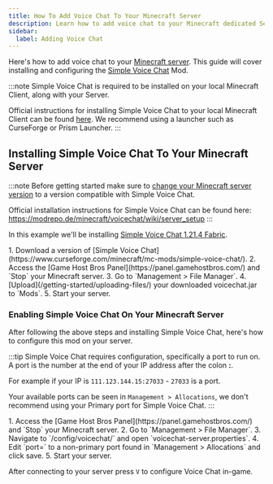 ```yaml
---
title: How To Add Voice Chat To Your Minecraft Server
description: Learn how to add voice chat to your Minecraft dedicated Server
sidebar:
  label: Adding Voice Chat
---
```


Here's how to add voice chat to your [Minecraft server](https://www.gamehostbros.com/minecraft-server-hosting/). This guide will cover installing and configuring the [Simple Voice Chat](https://www.curseforge.com/minecraft/mc-mods/simple-voice-chat) Mod.

:::note
Simple Voice Chat is required to be installed on your local Minecraft Client, along with your Server. 

Official instructions for installing Simple Voice Chat to your local Minecraft Client can be found [here](https://modrepo.de/minecraft/voicechat/wiki/installation). We recommend using a launcher such as CurseForge or Prism Launcher.
:::

## Installing Simple Voice Chat To Your Minecraft Server

:::note
Before getting started make sure to [change your Minecraft server version](http://localhost:4321/games/minecraft/changing-versions/) to a version compatible with Simple Voice Chat.

Official installation instructions for Simple Voice Chat can be found here: https://modrepo.de/minecraft/voicechat/wiki/server_setup
:::

In this example we'll be installing [Simple Voice Chat 1.21.4 Fabric](https://www.curseforge.com/minecraft/mc-mods/simple-voice-chat/files/5998380).

<Steps>
1. Download a version of [Simple Voice Chat](https://www.curseforge.com/minecraft/mc-mods/simple-voice-chat/).
2. Access the [Game Host Bros Panel](https://panel.gamehostbros.com/) and `Stop` your Minecraft server.
3. Go to `Management > File Manager`.
4. [Upload](/getting-started/uploading-files/) your downloaded voicechat.jar to `Mods`.
5. Start your server.
</Steps>

### Enabling Simple Voice Chat On Your Minecraft Server

After following the above steps and installing Simple Voice Chat, here's how to configure this mod on your server.

:::tip
Simple Voice Chat requires configuration, specifically a port to run on. A port is the number at the end of your IP address after the colon **:**. 

For example if your IP is `111.123.144.15:27033` - `27033` is a port.

Your available ports can be seen in `Management > Allocations`, we don't recommend using your Primary port for Simple Voice Chat.
:::

<Steps>
1. Access the [Game Host Bros Panel](https://panel.gamehostbros.com/) and `Stop` your Minecraft server.
2. Go to `Management > File Manager`.
3. Navigate to `/config/voicechat/` and open `voicechat-server.properties`.
4. Edit `port=` to a non-primary port found in `Management > Allocations` and click save.
5. Start your server.
</Steps>

After connecting to your server press `V` to configure Voice Chat in-game.